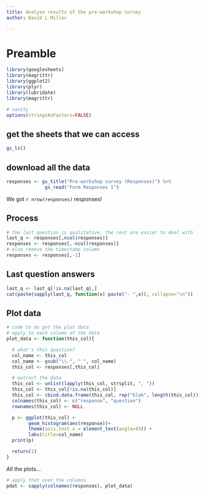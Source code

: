 ```yaml
---
title: Analyse results of the pre-workshop survey
author: David L Miller

---
```



# Preamble

```r
library(googlesheets)
library(magrittr)
library(ggplot2)
library(plyr)
library(lubridate)
library(magrittr)

# sanity
options(stringsAsFactors=FALSE)
```


## get the sheets that we can access

```r
gs_ls()
```


## download all the data

```r
responses <- gs_title("Pre-workshop survey (Responses)") %>%
              gs_read("Form Responses 1")
```

We got `r nrow(responses)` responses!

## Process

```r
# the last question is qualitative, the rest are easier to deal with
last_q <- responses[,ncol(responses)]
responses <- responses[,-ncol(responses)]
# also remove the timestamp column
responses <- responses[,-1]
```

## Last question answers

```r
last_q <- last_q[!is.na(last_q),]
cat(paste(sapply(last_q, function(x) paste("- ",x)), collapse="\n"))
```

## Plot data

```r
# code to do get the plot data
# apply to each column of the data
plot_data <- function(this_col){

  # what's this question?
  col_name <- this_col
  col_name <- gsub("\\.", " ", col_name)
  this_col <- responses[,this_col]

  # extract the data
  this_col <- unlist(lapply(this_col, strsplit, ", "))
  this_col <- this_col[!is.na(this_col)]
  this_col <- cbind.data.frame(this_col, rep("blah", length(this_col)))
  colnames(this_col) <- c("response", "question")
  rownames(this_col) <- NULL

  p <- ggplot(this_col) +
        geom_histogram(aes(response))+
        theme(axis.text.x = element_text(angle=45)) +
        labs(title=col_name)
  print(p)

  return(1)
}
```

All the plots...
```r
# apply that over the columns
pdat <- sapply(colnames(responses), plot_data)
```



